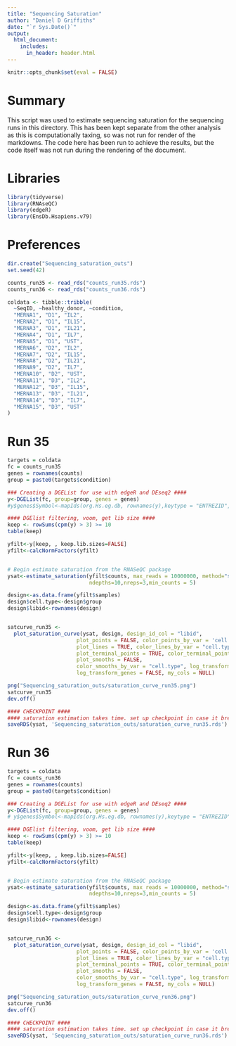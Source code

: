 ```yaml
---
title: "Sequencing Saturation"
author: "Daniel D Griffiths"
date: "`r Sys.Date()`"
output: 
  html_document:
    includes:
      in_header: header.html
---
```


```r
knitr::opts_chunk$set(eval = FALSE)
```

# Summary

This script was used to estimate sequencing saturation for the sequencing runs in this directory. This has been kept separate from the other analysis as this is computationally taxing, so was not run for render of the markdowns. The code here has been run to achieve the results, but the code itself was not run during the rendering of the document.

# Libraries

```r
library(tidyverse)
library(RNAseQC)
library(edgeR)
library(EnsDb.Hsapiens.v79)
```

# Preferences

```r
dir.create("Sequencing_saturation_outs")
set.seed(42)
```


```r
counts_run35 <- read_rds("counts_run35.rds")
counts_run36 <- read_rds("counts_run36.rds")

coldata <- tibble::tribble(
  ~SeqID, ~healthy_donor, ~condition,
  "MERNA1", "D1", "IL2",
  "MERNA2", "D1", "IL15",
  "MERNA3", "D1", "IL21",
  "MERNA4", "D1", "IL7",
  "MERNA5", "D1", "UST",
  "MERNA6", "D2", "IL2",
  "MERNA7", "D2", "IL15",
  "MERNA8", "D2", "IL21",
  "MERNA9", "D2", "IL7",
  "MERNA10", "D2", "UST",
  "MERNA11", "D3", "IL2",
  "MERNA12", "D3", "IL15",
  "MERNA13", "D3", "IL21",
  "MERNA14", "D3", "IL7",
  "MERNA15", "D3", "UST"
)

```

# Run 35

```r
targets = coldata
fc = counts_run35
genes = rownames(counts)
group = paste0(targets$condition)

### Creating a DGEList for use with edgeR and DEseq2 ####
y<-DGEList(fc, group=group, genes = genes)
#y$genes$Symbol<-mapIds(org.Hs.eg.db, rownames(y),keytype = "ENTREZID", column="SYMBOL")

#### DGElist filtering, voom, get lib size ####
keep <- rowSums(cpm(y) > 3) >= 10
table(keep)

yfilt<-y[keep, , keep.lib.sizes=FALSE]
yfilt<-calcNormFactors(yfilt)


# Begin estimate saturation from the RNASeQC package
ysat<-estimate_saturation(yfilt$counts, max_reads = 10000000, method="sampling", 
                          ndepths=10,nreps=3,min_counts = 5)

design<-as.data.frame(yfilt$samples)
design$cell.type<-design$group
design$libid<-rownames(design)


satcurve_run35 <- 
  plot_saturation_curve(ysat, design, design_id_col = "libid",
                      plot_points = FALSE, color_points_by_var = 'cell.type',
                      plot_lines = TRUE, color_lines_by_var = "cell.type",
                      plot_terminal_points = TRUE, color_terminal_points_by_var = 'cell.type', 
                      plot_smooths = FALSE,
                      color_smooths_by_var = "cell.type", log_transform_depth = FALSE,
                      log_transform_genes = FALSE, my_cols = NULL)

png("Sequencing_saturation_outs/saturation_curve_run35.png")
satcurve_run35
dev.off()

#### CHECKPOINT ####
#### saturation estimation takes time. set up checkpoint in case it breaks and need to go back and edit
saveRDS(ysat, 'Sequencing_saturation_outs/saturation_curve_run35.rds')

```



# Run 36

```r
targets = coldata
fc = counts_run36
genes = rownames(counts)
group = paste0(targets$condition)

### Creating a DGEList for use with edgeR and DEseq2 ####
y<-DGEList(fc, group=group, genes = genes)
# y$genes$Symbol<-mapIds(org.Hs.eg.db, rownames(y),keytype = "ENTREZID", column="SYMBOL")

#### DGElist filtering, voom, get lib size ####
keep <- rowSums(cpm(y) > 3) >= 10
table(keep)

yfilt<-y[keep, , keep.lib.sizes=FALSE]
yfilt<-calcNormFactors(yfilt)


# Begin estimate saturation from the RNASeQC package
ysat<-estimate_saturation(yfilt$counts, max_reads = 10000000, method="sampling", 
                          ndepths=10,nreps=3,min_counts = 5)

design<-as.data.frame(yfilt$samples)
design$cell.type<-design$group
design$libid<-rownames(design)


satcurve_run36 <- 
  plot_saturation_curve(ysat, design, design_id_col = "libid",
                      plot_points = FALSE, color_points_by_var = 'cell.type',
                      plot_lines = TRUE, color_lines_by_var = "cell.type",
                      plot_terminal_points = TRUE, color_terminal_points_by_var = 'cell.type', 
                      plot_smooths = FALSE,
                      color_smooths_by_var = "cell.type", log_transform_depth = FALSE,
                      log_transform_genes = FALSE, my_cols = NULL)

png("Sequencing_saturation_outs/saturation_curve_run36.png")
satcurve_run36
dev.off()

#### CHECKPOINT ####
#### saturation estimation takes time. set up checkpoint in case it breaks and need to go back and edit
saveRDS(ysat, 'Sequencing_saturation_outs/saturation_curve_run36.rds')

```

